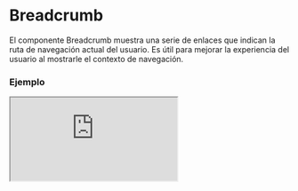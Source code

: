 
# Breadcrumb

El componente Breadcrumb muestra una serie de enlaces que indican la ruta de navegación actual del usuario. Es útil para mejorar la experiencia del usuario al mostrarle el contexto de navegación.

### Ejemplo

<Iframe minHeightIframe="30dvh" src="https://fenextjs-component-storybook.vercel.app/iframe.html?args=&id=breadcrumb-breadcrumb--index&viewMode=story" />

### Importacion

Para importar el componente Breadcrumb, se puede hacer desde fenextjs

```tsx copy
import { Breadcrumb } from "fenextjs";
```

### Parametros

| Parametro | Tipo | Requerido | Default | Descripcion |
| --------- | ---- | --------- | ------- | ----------- |
| links | BreadcrumbLinkProps[] | sí |  | Una lista de objetos que representan los enlaces del breadcrumb. Cada objeto incluye la URL, el contenido y opcionalmente un manejador de eventos onClick. |
| className | string | no | "" | Clase personalizada para el componente Breadcrumb. |
| classNameItem | string | no | "" | Clase personalizada para los elementos individuales del breadcrumb. |
| classNameLink | string | no | "" | Clase personalizada para los enlaces dentro del breadcrumb. |

### Propiedades de BreadcrumbLink

Cada enlace en el breadcrumb se define mediante las siguientes propiedades:

| Propiedad | Tipo | Descripción |
| --- | --- | --- |
| href | string | La URL a la que se redirigirá cuando se haga clic en el enlace. |
| children | ReactNode | El contenido que se mostrará dentro del enlace. |
| onClick | function | Función que se ejecutará cuando se haga clic en el enlace (opcional). |

### Storybook

Para ver el storybook del componente lo puede hacer con este [link](https://fenextjs-component-storybook.vercel.app/?path=/story/breadcrumb-breadcrumb--index)

### Usos

- Breadcrumb básico

```tsx copy
<Breadcrumb 
    links={[
        { href: "/home", children: "Home" }, 
        { href: "/about", children: "About" }
    ]}
/>
```

- Breadcrumb con clases personalizadas

```tsx copy
<Breadcrumb 
    className="custom-breadcrumb" 
    classNameItem="custom-item" 
    classNameLink="custom-link" 
    links={[
        { href: "/home", children: "Home" }, 
        { href: "/services", children: "Services" }, 
        { href: "/contact", children: "Contact" }
    ]}
/>
```


